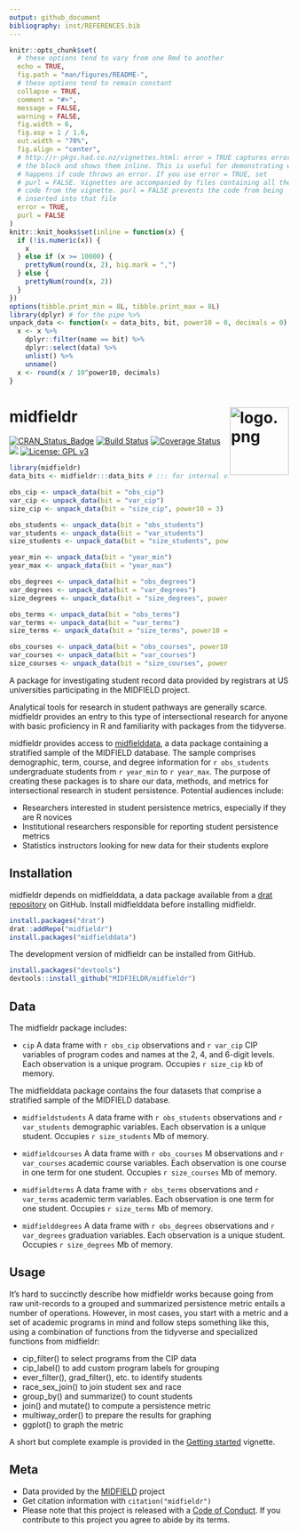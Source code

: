 ```yaml
---
output: github_document
bibliography: inst/REFERENCES.bib
---
```


<!-- README.md is generated from README.Rmd. Please edit that file -->

```r
knitr::opts_chunk$set(
  # these options tend to vary from one Rmd to another
  echo = TRUE,
  fig.path = "man/figures/README-",
  # these options tend to remain constant
  collapse = TRUE,
  comment = "#>",
  message = FALSE,
  warning = FALSE,
  fig.width = 6,
  fig.asp = 1 / 1.6,
  out.width = "70%",
  fig.align = "center",
  # http://r-pkgs.had.co.nz/vignettes.html: error = TRUE captures errors in
  # the block and shows them inline. This is useful for demonstrating what
  # happens if code throws an error. If you use error = TRUE, set
  # purl = FALSE. Vignettes are accompanied by files containing all the
  # code from the vignette. purl = FALSE prevents the code from being
  # inserted into that file
  error = TRUE,
  purl = FALSE
)
knitr::knit_hooks$set(inline = function(x) {
  if (!is.numeric(x)) {
    x
  } else if (x >= 10000) {
    prettyNum(round(x, 2), big.mark = ",")
  } else {
    prettyNum(round(x, 2))
  }
})
options(tibble.print_min = 8L, tibble.print_max = 8L)
library(dplyr) # for the pipe %>%
unpack_data <- function(x = data_bits, bit, power10 = 0, decimals = 0) {
  x <- x %>%
    dplyr::filter(name == bit) %>%
    dplyr::select(data) %>%
    unlist() %>%
    unname()
  x <- round(x / 10^power10, decimals)
}
```


# midfieldr <span class="border-wrap"><img src="man/figures/logo.png" align="right" height="122" width="106" alt="logo.png"></span>





[![CRAN_Status_Badge](http://www.r-pkg.org/badges/version/midfieldr)](http://cran.r-project.org/package=midfieldr)
[![Build Status](https://travis-ci.org/MIDFIELDR/midfieldr.svg?branch=master)](https://travis-ci.org/MIDFIELDR/midfieldr)
[![Coverage Status](https://img.shields.io/codecov/c/github/MIDFIELDR/midfieldr/master.svg)](https://codecov.io/github/MIDFIELDR/midfieldr?branch=master)
[![](https://cranlogs.r-pkg.org/badges/grand-total/midfieldr)](https://cran.r-project.org/package=midfieldr)
[![License: GPL v3](man/figures/License-GPL-v3-blue.svg)](https://www.gnu.org/licenses/gpl-3.0)


```r
library(midfieldr)
data_bits <- midfieldr:::data_bits # ::: for internal variables

obs_cip <- unpack_data(bit = "obs_cip")
var_cip <- unpack_data(bit = "var_cip")
size_cip <- unpack_data(bit = "size_cip", power10 = 3)

obs_students <- unpack_data(bit = "obs_students")
var_students <- unpack_data(bit = "var_students")
size_students <- unpack_data(bit = "size_students", power10 = 6)

year_min <- unpack_data(bit = "year_min")
year_max <- unpack_data(bit = "year_max")

obs_degrees <- unpack_data(bit = "obs_degrees")
var_degrees <- unpack_data(bit = "var_degrees")
size_degrees <- unpack_data(bit = "size_degrees", power10 = 6)

obs_terms <- unpack_data(bit = "obs_terms")
var_terms <- unpack_data(bit = "var_terms")
size_terms <- unpack_data(bit = "size_terms", power10 = 6)

obs_courses <- unpack_data(bit = "obs_courses", power10 = 6, decimals = 1)
var_courses <- unpack_data(bit = "var_courses")
size_courses <- unpack_data(bit = "size_courses", power10 = 6)
```

A package for investigating student record data provided by registrars at US universities participating in the MIDFIELD project. 

Analytical tools for research in student pathways are generally scarce. midfieldr provides an entry to this type of intersectional research for anyone with basic proficiency in R and familiarity with packages from the tidyverse. 

midfieldr provides access to [midfielddata](https://midfieldr.github.io/midfielddata/), a data package containing a stratified sample of the MIDFIELD database. The sample comprises demographic, term, course, and degree information for `r obs_students` undergraduate students from `r year_min` to `r year_max`. The purpose of creating these packages is to share our data, methods, and metrics for intersectional research in student persistence. Potential audiences include:  

- Researchers interested in student persistence metrics, especially if they are R novices 
- Institutional researchers responsible for reporting student persistence metrics 
- Statistics instructors looking for new data for their students explore 



## Installation

midfieldr depends on midfielddata, a data package available from a [drat repository](https://midfieldr.github.io/drat/) on GitHub. Install midfielddata before installing midfieldr. 

```r
install.packages("drat")
drat::addRepo("midfieldr")
install.packages("midfielddata")
```

The development version of midfieldr can be installed from GitHub.   

```r
install.packages("devtools")
devtools::install_github("MIDFIELDR/midfieldr")
```


## Data

The midfieldr package includes: 

- `cip`  A data frame with `r obs_cip` observations and `r var_cip` CIP variables of program codes and names at the 2, 4, and 6-digit levels. Each observation is a unique program. Occupies `r size_cip` kb of memory.  

The midfielddata package contains the four datasets that comprise a stratified sample of the MIDFIELD database. 

- `midfieldstudents` A data frame with `r obs_students` observations and `r var_students` demographic variables. Each observation is a unique student. Occupies `r size_students` Mb of memory.  

- `midfieldcourses` A data frame with `r obs_courses` M observations and `r var_courses` academic course variables. Each observation is one course in one term for one student. Occupies `r size_courses` Mb of memory. 

- `midfieldterms` A data frame with `r obs_terms` observations and `r var_terms` academic term variables. Each observation is one term for one student. Occupies `r size_terms` Mb of memory. 

- `midfielddegrees` A data frame with `r obs_degrees` observations and `r var_degrees` graduation variables. Each observation is a unique student. Occupies `r size_degrees` Mb of memory.


## Usage

It's hard to succinctly describe how midfieldr works because going from raw unit-records to a grouped and summarized persistence metric entails a number of operations. However, in most cases, you start with a metric and a set of academic programs in mind and follow steps something like this, using a combination of functions from the tidyverse and specialized functions from midfieldr: 

- cip_filter() to select programs from the CIP data 
- cip_label() to add custom program labels for grouping 
- ever_filter(), grad_filter(), etc. to identify students 
- race_sex_join() to join student sex and race 
- group_by() and summarize() to count students 
- join() and mutate() to compute a persistence metric  
- multiway_order() to prepare the results for graphing 
- ggplot() to graph the metric 

A short but complete example is provided in the [Getting started](getting_started.html) vignette. 

## Meta

- Data provided by the [MIDFIELD](https://engineering.purdue.edu/MIDFIELD) project 
- Get citation information with `citation("midfieldr")` 
- Please note that this project is released with a [Code of Conduct](https://midfieldr.github.io/midfieldr/CONDUCT.html). If you contribute to this project you agree to abide by its terms. 


